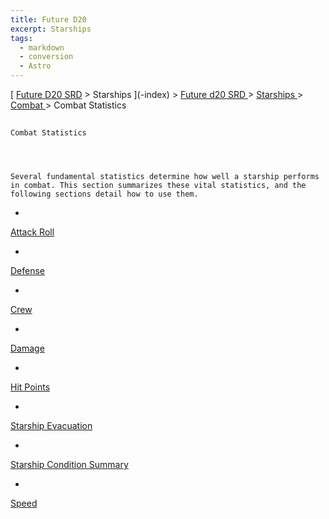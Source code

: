 ```yaml
---
title: Future D20
excerpt: Starships
tags:
  - markdown
  - conversion
  - Astro
---
```







[
[Future D20 SRD]( / ) > Starships
     ](-index)
     >
     [
      Future d20 SRD
     ](future-d20-srd-index)
     >
     [
      Starships
     ](future-d20-srd-starships-index)
     >
     [
      Combat
     ](future-d20-srd-starships-combat-index)
     > Combat Statistics
    




## 
    Combat Statistics
   



    Several fundamental statistics determine how well a starship performs in combat. This section summarizes these vital statistics, and the following sections detail how to use them.
   


- 
[
      Attack Roll
     ](future-d20-srd-starships-combat-combat-statistics-attack-roll)

- 
[
      Defense
     ](future-d20-srd-starships-combat-combat-statistics-defense)

- 
[
      Crew
     ](future-d20-srd-starships-combat-combat-statistics-crew)

- 
[
      Damage
     ](future-d20-srd-starships-combat-combat-statistics-damage)

- 
[
      Hit Points
     ](future-d20-srd-starships-combat-combat-statistics-hit-points)

- 
[
      Starship Evacuation
     ](future-d20-srd-starships-combat-combat-statistics-starship-evacuation)

- 
[
      Starship Condition Summary
     ](future-d20-srd-starships-combat-combat-statistics-starship-condition-summary)

- 
[
      Speed
     ](future-d20-srd-starships-combat-combat-statistics-speed)






